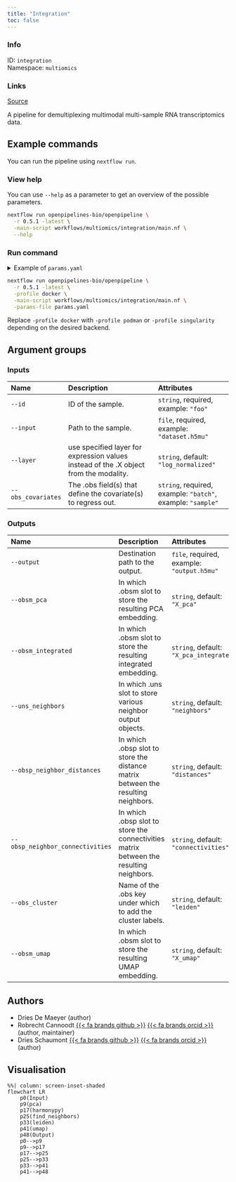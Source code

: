 ```yaml
---
title: "Integration"
toc: false
---
```


::: {.column-margin}

### Info

ID: `integration`  
Namespace: `multiomics`

### Links
[Source](https://github.com/openpipelines-bio/openpipeline/blob/main/workflows/multiomics/integration){.btn-action .btn-sm .btn-info .btn role="button"}

:::

A pipeline for demultiplexing multimodal multi-sample RNA transcriptomics data.

## Example commands

You can run the pipeline using `nextflow run`.

### View help

You can use `--help` as a parameter to get an overview of the possible parameters.

```bash
nextflow run openpipelines-bio/openpipeline \
  -r 0.5.1 -latest \
  -main-script workflows/multiomics/integration/main.nf \
  --help
```

### Run command

<details>
<summary>Example of `params.yaml`</summary>
```yaml
# Inputs
id: # please fill in - example: "foo"
input: # please fill in - example: "dataset.h5mu"
layer: "log_normalized"
obs_covariates: # please fill in - example: ["batch", "sample"]

# Outputs
# output: "$id.$key.output.h5mu"
obsm_pca: "X_pca"
obsm_integrated: "X_pca_integrated"
uns_neighbors: "neighbors"
obsp_neighbor_distances: "distances"
obsp_neighbor_connectivities: "connectivities"
obs_cluster: "leiden"
obsm_umap: "X_umap"

# Nextflow input-output arguments
publish_dir: # please fill in - example: "output/"
# param_list: "my_params.yaml"
```
</details>

```bash
nextflow run openpipelines-bio/openpipeline \
  -r 0.5.1 -latest \
  -profile docker \
  -main-script workflows/multiomics/integration/main.nf \
  -params-file params.yaml
```

:::{.callout-note}
Replace `-profile docker` with `-profile podman` or `-profile singularity` depending on the desired backend.
:::

## Argument groups

### Inputs

|Name               |Description                                                                           |Attributes                                                  |
|:------------------|:-------------------------------------------------------------------------------------|:-----------------------------------------------------------|
|`--id`             |ID of the sample.                                                                     |`string`, required, example: `"foo"`                        |
|`--input`          |Path to the sample.                                                                   |`file`, required, example: `"dataset.h5mu"`                 |
|`--layer`          |use specified layer for expression values instead of the .X object from the modality. |`string`, default: `"log_normalized"`                       |
|`--obs_covariates` |The .obs field(s) that define the covariate(s) to regress out.                        |`string`, required, example: `"batch"`, example: `"sample"` |


### Outputs

|Name                             |Description                                                                             |Attributes                                 |
|:--------------------------------|:---------------------------------------------------------------------------------------|:------------------------------------------|
|`--output`                       |Destination path to the output.                                                         |`file`, required, example: `"output.h5mu"` |
|`--obsm_pca`                     |In which .obsm slot to store the resulting PCA embedding.                               |`string`, default: `"X_pca"`               |
|`--obsm_integrated`              |In which .obsm slot to store the resulting integrated embedding.                        |`string`, default: `"X_pca_integrated"`    |
|`--uns_neighbors`                |In which .uns slot to store various neighbor output objects.                            |`string`, default: `"neighbors"`           |
|`--obsp_neighbor_distances`      |In which .obsp slot to store the distance matrix between the resulting neighbors.       |`string`, default: `"distances"`           |
|`--obsp_neighbor_connectivities` |In which .obsp slot to store the connectivities matrix between the resulting neighbors. |`string`, default: `"connectivities"`      |
|`--obs_cluster`                  |Name of the .obs key under which to add the cluster labels.                             |`string`, default: `"leiden"`              |
|`--obsm_umap`                    |In which .obsm slot to store the resulting UMAP embedding.                              |`string`, default: `"X_umap"`              |

## Authors

  * Dries De Maeyer (author)
  * Robrecht Cannoodt [{{< fa brands github >}}](https://github.com/rcannood) [{{< fa brands orcid >}}](https://orcid.org/0000-0003-3641-729X) (author, maintainer)
  * Dries Schaumont [{{< fa brands github >}}](https://github.com/DriesSchaumont) [{{< fa brands orcid >}}](https://orcid.org/0000-0002-4389-0440) (author)

## Visualisation

```mermaid
%%| column: screen-inset-shaded
flowchart LR
    p0(Input)
    p9(pca)
    p17(harmonypy)
    p25(find_neighbors)
    p33(leiden)
    p41(umap)
    p48(Output)
    p0-->p9
    p9-->p17
    p17-->p25
    p25-->p33
    p33-->p41
    p41-->p48

```

